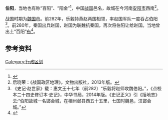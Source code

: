 '''伯阳'''，当地也有称“百阳”、“阳金”<ref>{{Cite book|title=东周货币史|last=王昭迈著|first=|publisher=石家庄：河北科学技术出版社|year=2011.06|isbn=978-7-5375-4380-4|location=|pages=239}}</ref>，中国[[战国|战国]]邑名，故城在今河南[[安阳市|安阳市]]西南<ref>后晓荣：《战国政区地理》，文物出版社，2013年版。</ref>。

战国时期为[[魏国_(战国)|魏国]]邑。前282年，乐毅持燕赵两国相领，率赵国军队一度吞占伯阳<ref>《史记·赵世家》载：惠文王十七年（前282）“乐毅将赵师攻魏伯阳。”，《点校本二十四史修订本·史记》，中华书局，2014年版。《史记正义》引《括地志》云:“伯阳故城一名邯会城，在相州邺县西五十五里，七国时魏邑，汉邯会城。”</ref>。前280年，秦国出兵赵国，赵国为联魏抗秦国，再次将伯阳让给赵国。当地曾出土“百阳”[[布币|布]]<ref>{{Cite book|title=赵国货币|last=孟光耀，赵建朝，姜苑著|first=|publisher=石家庄：河北人民出版社|year=2010.06|isbn=978-7-202-05554-0|location=|pages=25}}</ref>。

== 参考资料 ==
{{reflist}}

[[Category:行政区划|Category:行政区划]]